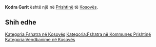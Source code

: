 {{Fshat në 
 | Emri                = Kodra Gurit
 | EmriAlt                = 
 | NAME_SHORT_FORM=      
 | NAME_GENERIC=      Kodra
 | NAME_SORT_NAME_RO=      KODRAGURIT
 | FULL_NAME_RO = Kodra Gurit
 | FULL_NAME_ND_RO=Kodra Gurit
 | SORT_NAME_RG=GURIT KODRA
 | FULL_NAME_RG=Gurit, Kodra
 | FULL_NAME_ND_RG=Gurit, Kodra
 | SRP_NAME_SHORT_FORM=      
 | SRP_NAME_GENERIC=      
 | SRP_NAME_SORT_NAME_RO=      
 | SRP_FULL_NAME_RO = 
 | SRP_FULL_NAME_ND_RO=
 | SRP_SORT_NAME_RG=
 | SRP_FULL_NAME_RG=
 | SRP_FULL_NAME_ND_RG=
 | Emri (Rasa dhanore) = 
 | Figura              = 
 | Shteti              = Kosovo
 | Komuna              = Prishtinë
 | Kodi postar         = 
 | Sipërfaqja          = 

 | Popullsia           = 

 | Regj. i popullsisë  = 
 | Dend. e popullsisë  = 
 | Faqja zyrtare       = 
 <!--- Koordinatat ----> 
 | Gjerësia            = 42.636389
 | Gjatësia            = 21.285833
 | Lartësia            = 
}}
'''Kodra Gurit''' është një [[]] në [[Prishtinë]] të [[Kosovës]].

<!-- == Gjeografia == -->
<!-- == Historia == -->
<!-- == Demografia == -->
== Shih edhe ==
{{Komuna Prishtinë}}
{{Kosovo-Administrata-Cung}}

[[Kategoria:Fshatra në Kosovës]]
[[Kategoria:Fshatra në Kommunes Prishtinë]]
[[Kategoria:Vendbanime në Kosovës]]